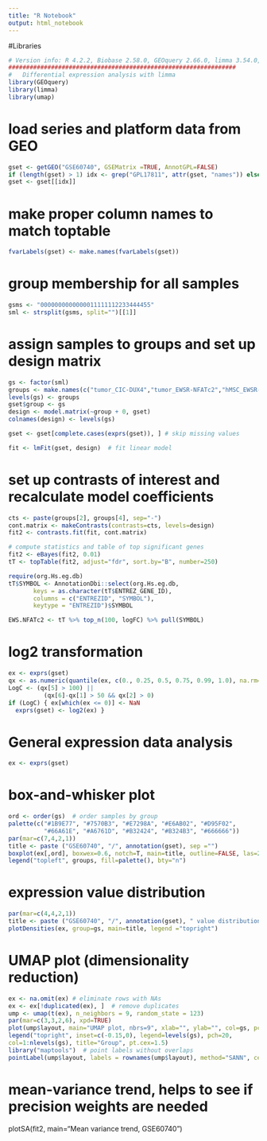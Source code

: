 ```yaml
---
title: "R Notebook"
output: html_notebook
---
```


#Libraries
```r
# Version info: R 4.2.2, Biobase 2.58.0, GEOquery 2.66.0, limma 3.54.0, DESeq2 1.38.3
################################################################
#   Differential expression analysis with limma
library(GEOquery)
library(limma)
library(umap)
```

# load series and platform data from GEO
```r
gset <- getGEO("GSE60740", GSEMatrix =TRUE, AnnotGPL=FALSE)
if (length(gset) > 1) idx <- grep("GPL17811", attr(gset, "names")) else idx <- 1
gset <- gset[[idx]]
```
# make proper column names to match toptable 
```r
fvarLabels(gset) <- make.names(fvarLabels(gset))
```

# group membership for all samples
```r
gsms <- "0000000000000011111112233444455"
sml <- strsplit(gsms, split="")[[1]]
```

# assign samples to groups and set up design matrix
```r
gs <- factor(sml)
groups <- make.names(c("tumor_CIC-DUX4","tumor_EWSR-NFATc2","hMSC_EWSR-NFATc2", "hMSC_Ctrl","IB120_shCIC-DUX4", "IB120_shCtrl" ))
levels(gs) <- groups
gset$group <- gs
design <- model.matrix(~group + 0, gset)
colnames(design) <- levels(gs)

gset <- gset[complete.cases(exprs(gset)), ] # skip missing values

fit <- lmFit(gset, design)  # fit linear model
```

# set up contrasts of interest and recalculate model coefficients
```r
cts <- paste(groups[2], groups[4], sep="-")
cont.matrix <- makeContrasts(contrasts=cts, levels=design)
fit2 <- contrasts.fit(fit, cont.matrix)

# compute statistics and table of top significant genes
fit2 <- eBayes(fit2, 0.01)
tT <- topTable(fit2, adjust="fdr", sort.by="B", number=250)
```

```r
require(org.Hs.eg.db)
tT$SYMBOL <- AnnotationDbi::select(org.Hs.eg.db, 
       keys = as.character(tT$ENTREZ_GENE_ID),
       columns = c("ENTREZID", "SYMBOL"),
       keytype = "ENTREZID")$SYMBOL
```
```r
EWS.NFATc2 <- tT %>% top_n(100, logFC) %>% pull(SYMBOL)
```


# log2 transformation
```r
ex <- exprs(gset)
qx <- as.numeric(quantile(ex, c(0., 0.25, 0.5, 0.75, 0.99, 1.0), na.rm=T))
LogC <- (qx[5] > 100) ||
          (qx[6]-qx[1] > 50 && qx[2] > 0)
if (LogC) { ex[which(ex <= 0)] <- NaN
  exprs(gset) <- log2(ex) }
```

# General expression data analysis
```r
ex <- exprs(gset)
```


# box-and-whisker plot
```r
ord <- order(gs)  # order samples by group
palette(c("#1B9E77", "#7570B3", "#E7298A", "#E6AB02", "#D95F02",
          "#66A61E", "#A6761D", "#B32424", "#B324B3", "#666666"))
par(mar=c(7,4,2,1))
title <- paste ("GSE60740", "/", annotation(gset), sep ="")
boxplot(ex[,ord], boxwex=0.6, notch=T, main=title, outline=FALSE, las=2, col=gs[ord])
legend("topleft", groups, fill=palette(), bty="n")
```


# expression value distribution
```r
par(mar=c(4,4,2,1))
title <- paste ("GSE60740", "/", annotation(gset), " value distribution", sep ="")
plotDensities(ex, group=gs, main=title, legend ="topright")
```


# UMAP plot (dimensionality reduction)
```r
ex <- na.omit(ex) # eliminate rows with NAs
ex <- ex[!duplicated(ex), ]  # remove duplicates
ump <- umap(t(ex), n_neighbors = 9, random_state = 123)
par(mar=c(3,3,2,6), xpd=TRUE)
plot(ump$layout, main="UMAP plot, nbrs=9", xlab="", ylab="", col=gs, pch=20, cex=1.5)
legend("topright", inset=c(-0.15,0), legend=levels(gs), pch=20,
col=1:nlevels(gs), title="Group", pt.cex=1.5)
library("maptools")  # point labels without overlaps
pointLabel(ump$layout, labels = rownames(ump$layout), method="SANN", cex=0.6)
```


# mean-variance trend, helps to see if precision weights are needed
plotSA(fit2, main="Mean variance trend, GSE60740")
